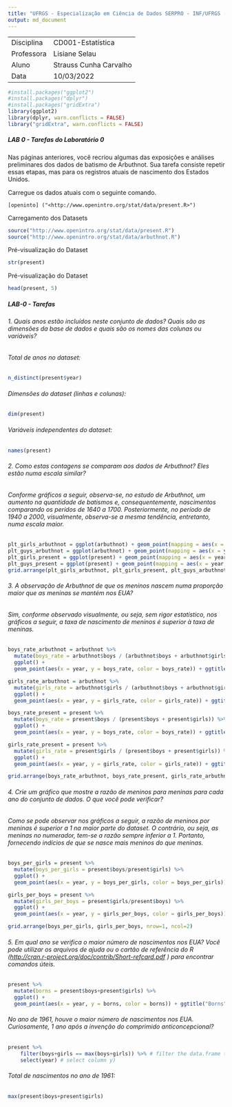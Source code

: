 ```yaml
---
title: "UFRGS - Especialização em Ciência de Dados SERPRO - INF/UFRGS (2022-2023)"
output: md_document
---
```


|            |                        |
|------------|------------------------|
| Disciplina | CD001-Estatística      |
| Professora | Lisiane Selau          |
| Aluno      | Strauss Cunha Carvalho |
| Data       | 10/03/2022             |

```r
#install.packages("ggplot2")
#install.packages("dplyr")
#install.packages("gridExtra")
library(ggplot2)
library(dplyr, warn.conflicts = FALSE)
library("gridExtra", warn.conflicts = FALSE)
```

##### **LAB 0** - Tarefas do Laboratório 0

####### Nas páginas anteriores, você recriou algumas das exposições e análises preliminares dos dados de batismo de Arbuthnot. Sua tarefa consiste repetir essas etapas, mas para os registros atuais de nascimento dos Estados Unidos.

####### Carregue os dados atuais com o seguinte comando.

```shell
[openinto] ("<http://www.openintro.org/stat/data/present.R>")
```
####### Carregamento dos Datasets
```r
source("http://www.openintro.org/stat/data/present.R")
source("http://www.openintro.org/stat/data/arbuthnot.R")
```

####### Pré-visualização do Dataset
```r
str(present)
```

####### Pré-visualização do Dataset
```r
head(present, 5)
```

##### **LAB-0** - Tarefas

###### 1. Quais anos estão incluídos neste conjunto de dados? Quais são as dimensões da base de dados e quais são os nomes das colunas ou variáveis?

###### Total de anos no dataset:
```r
n_distinct(present$year)
```
###### Dimensões do dataset (linhas e colunas):
```r
dim(present)
```
###### Variáveis independentes do dataset:
```r
names(present)
```

###### 2. Como estas contagens se comparam aos dados de Arbuthnot? Eles estão numa escala similar?

###### Conforme gráficos a seguir, observa-se, no estudo de Arbuthnot, um aumento na quantidade de batismos e, consequentemente, nascimentos comparando os perídos de 1640 a 1700. Posteriormente, no período de 1940 a 2000, visualmente, observa-se a mesma tendência, entretanto, numa escala maior.
```r
plt_girls_arbuthnot = ggplot(arbuthnot) + geom_point(mapping = aes(x = year, y = girls) , color="red") + ggtitle("Arbuthnot") 
plt_guys_arbuthnot = ggplot(arbuthnot) + geom_point(mapping = aes(x = year, y = boys), color='darkblue') + ggtitle("Arbuthnot")
plt_girls_present = ggplot(present) + geom_point(mapping = aes(x = year, y = girls), color="red") + ggtitle("Present")
plt_guys_present = ggplot(present) + geom_point(mapping = aes(x = year, y = boys), color="darkblue") + ggtitle("Present")
grid.arrange(plt_girls_arbuthnot, plt_girls_present, plt_guys_arbuthnot, plt_guys_present, nrow=2, ncol=2)
```

###### 3. A observação de Arbuthnot de que os meninos nascem numa proporção maior que as meninas se mantém nos EUA?
###### Sim, conforme observado visualmente, ou seja, sem rigor estatístico, nos gráficos a seguir, a taxa de nascimento de meninos é superior à taxa de meninas.

```r
boys_rate_arbuthnot = arbuthnot %>%
  mutate(boys_rate = arbuthnot$boys / (arbuthnot$boys + arbuthnot$girls)) %>% 
  ggplot() +
  geom_point(aes(x = year, y = boys_rate, color = boys_rate)) + ggtitle("Arbuthnot - Guys")

girls_rate_arbuthnot = arbuthnot %>%
  mutate(girls_rate = arbuthnot$girls / (arbuthnot$boys + arbuthnot$girls)) %>% 
  ggplot() +
  geom_point(aes(x = year, y = girls_rate, color = girls_rate)) + ggtitle("Arbuthnot - Girls")

boys_rate_present = present %>%
  mutate(boys_rate = present$boys / (present$boys + present$girls)) %>% 
  ggplot() +
  geom_point(aes(x = year, y = boys_rate, color = boys_rate)) + ggtitle("Present - Guys")

girls_rate_present = present %>%
  mutate(girls_rate = present$girls / (present$boys + present$girls)) %>% 
  ggplot() +
  geom_point(aes(x = year, y = girls_rate, color = girls_rate)) + ggtitle("Present - Girls")

grid.arrange(boys_rate_arbuthnot, boys_rate_present, girls_rate_arbuthnot, girls_rate_present,  nrow=2, ncol=2)
```

###### 4. Crie um gráfico que mostre a razão de meninos para meninas para cada ano do conjunto de dados. O que você pode verificar?

###### Como se pode observar nos gráficos a seguir, a razão de meninos por meninas é superior a 1 na maior parte do dataset. O contrário, ou seja, as meninas no numerador, tem-se a razão sempre inferior a 1. Portanto, fornecendo indícios de que se nasce mais meninos do que meninas.
```r
boys_per_girls = present %>%
  mutate(boys_per_girls = present$boys/present$girls) %>% 
  ggplot() +
  geom_point(aes(x = year, y = boys_per_girls, color = boys_per_girls)) + ggtitle("Present  Guys/Girls")

girls_per_boys = present %>%
  mutate(girls_per_boys = present$girls/present$boys) %>% 
  ggplot() +
  geom_point(aes(x = year, y = girls_per_boys, color = girls_per_boys)) + ggtitle("Present  Girls/Guys")

grid.arrange(boys_per_girls, girls_per_boys, nrow=1, ncol=2)
```

###### 5. Em qual ano se verifica o maior número de nascimentos nos EUA? Você pode utilizar os arquivos de ajuda ou o cartão de referência do R (<http://cran.r-project.org/doc/contrib/Short-refcard.pdf> ) para encontrar comandos úteis.
```r
present %>%
  mutate(borns = present$boys+present$girls) %>% 
  ggplot() +
  geom_point(aes(x = year, y = borns, color = borns)) + ggtitle("Borns")
```

###### No ano de 1961, houve o maior número de nascimentos nos EUA. Curiosamente, 1 ano após a invenção do comprimido anticoncepcional?
```r
present %>% 
    filter(boys+girls == max(boys+girls)) %>% # filter the data.frame to keep row where x is maximum
    select(year) # select column y)
```

###### Total de nascimentos no ano de 1961:
```r
max(present$boys+present$girls)
```
